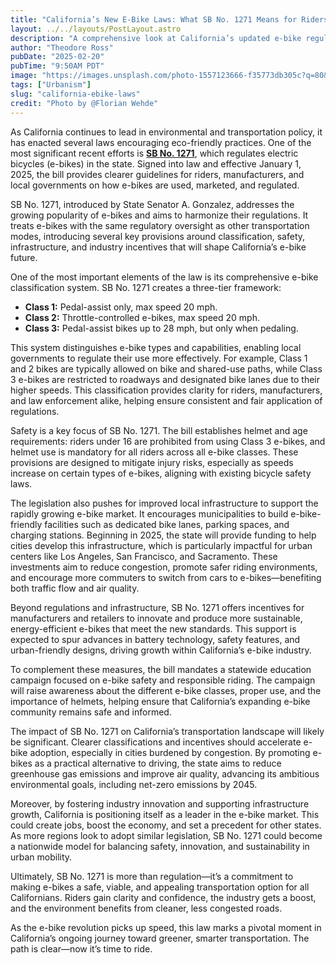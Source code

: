 ```yaml
---
title: "California’s New E-Bike Laws: What SB No. 1271 Means for Riders and the Industry"
layout: ../../layouts/PostLayout.astro
description: "A comprehensive look at California’s updated e-bike regulations and their impact on riders, infrastructure, and the environment."
author: "Theodore Ross"
pubDate: "2025-02-20"
pubTime: "9:50AM PDT"
image: "https://images.unsplash.com/photo-1557123666-f35773db305c?q=80&w=2628&auto=format&fit=crop&ixlib=rb-4.0.3&ixid=M3wxMjA3fDB8MHxwaG90by1wYWdlfHx8fGVufDB8fHx8fA%3D%3D"
tags: ["Urbanism"]
slug: "california-ebike-laws"
credit: "Photo by @Florian Wehde"
---
```


As California continues to lead in environmental and transportation policy, it has enacted several laws encouraging eco-friendly practices. One of the most significant recent efforts is [**SB No. 1271**](https://leginfo.legislature.ca.gov/faces/billTextClient.xhtml?bill_id=202320240SB1271), which regulates electric bicycles (e-bikes) in the state. Signed into law and effective January 1, 2025, the bill provides clearer guidelines for riders, manufacturers, and local governments on how e-bikes are used, marketed, and regulated.

SB No. 1271, introduced by State Senator A. Gonzalez, addresses the growing popularity of e-bikes and aims to harmonize their regulations. It treats e-bikes with the same regulatory oversight as other transportation modes, introducing several key provisions around classification, safety, infrastructure, and industry incentives that will shape California’s e-bike future.

One of the most important elements of the law is its comprehensive e-bike classification system. SB No. 1271 creates a three-tier framework:

- **Class 1:** Pedal-assist only, max speed 20 mph.
- **Class 2:** Throttle-controlled e-bikes, max speed 20 mph.
- **Class 3:** Pedal-assist bikes up to 28 mph, but only when pedaling.

This system distinguishes e-bike types and capabilities, enabling local governments to regulate their use more effectively. For example, Class 1 and 2 bikes are typically allowed on bike and shared-use paths, while Class 3 e-bikes are restricted to roadways and designated bike lanes due to their higher speeds. This classification provides clarity for riders, manufacturers, and law enforcement alike, helping ensure consistent and fair application of regulations.

Safety is a key focus of SB No. 1271. The bill establishes helmet and age requirements: riders under 16 are prohibited from using Class 3 e-bikes, and helmet use is mandatory for all riders across all e-bike classes. These provisions are designed to mitigate injury risks, especially as speeds increase on certain types of e-bikes, aligning with existing bicycle safety laws.

The legislation also pushes for improved local infrastructure to support the rapidly growing e-bike market. It encourages municipalities to build e-bike-friendly facilities such as dedicated bike lanes, parking spaces, and charging stations. Beginning in 2025, the state will provide funding to help cities develop this infrastructure, which is particularly impactful for urban centers like Los Angeles, San Francisco, and Sacramento. These investments aim to reduce congestion, promote safer riding environments, and encourage more commuters to switch from cars to e-bikes—benefiting both traffic flow and air quality.

Beyond regulations and infrastructure, SB No. 1271 offers incentives for manufacturers and retailers to innovate and produce more sustainable, energy-efficient e-bikes that meet the new standards. This support is expected to spur advances in battery technology, safety features, and urban-friendly designs, driving growth within California’s e-bike industry.

To complement these measures, the bill mandates a statewide education campaign focused on e-bike safety and responsible riding. The campaign will raise awareness about the different e-bike classes, proper use, and the importance of helmets, helping ensure that California’s expanding e-bike community remains safe and informed.

The impact of SB No. 1271 on California’s transportation landscape will likely be significant. Clearer classifications and incentives should accelerate e-bike adoption, especially in cities burdened by congestion. By promoting e-bikes as a practical alternative to driving, the state aims to reduce greenhouse gas emissions and improve air quality, advancing its ambitious environmental goals, including net-zero emissions by 2045.

Moreover, by fostering industry innovation and supporting infrastructure growth, California is positioning itself as a leader in the e-bike market. This could create jobs, boost the economy, and set a precedent for other states. As more regions look to adopt similar legislation, SB No. 1271 could become a nationwide model for balancing safety, innovation, and sustainability in urban mobility.

Ultimately, SB No. 1271 is more than regulation—it’s a commitment to making e-bikes a safe, viable, and appealing transportation option for all Californians. Riders gain clarity and confidence, the industry gets a boost, and the environment benefits from cleaner, less congested roads.

As the e-bike revolution picks up speed, this law marks a pivotal moment in California’s ongoing journey toward greener, smarter transportation. The path is clear—now it’s time to ride.
